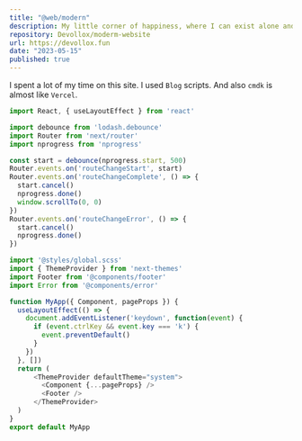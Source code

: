 ```yaml
---
title: "@web/modern"
description: My little corner of happiness, where I can exist alone and look into distant space.
repository: Devollox/moderm-website
url: https://devollox.fun
date: "2023-05-15"
published: true
---
```


I spent a lot of my time on this site. I used `Blog` scripts. And also `cmdk` is almost like `Vercel`.

```js
import React, { useLayoutEffect } from 'react'

import debounce from 'lodash.debounce'
import Router from 'next/router'
import nprogress from 'nprogress'

const start = debounce(nprogress.start, 500)
Router.events.on('routeChangeStart', start)
Router.events.on('routeChangeComplete', () => {
  start.cancel()
  nprogress.done()
  window.scrollTo(0, 0)
})
Router.events.on('routeChangeError', () => {
  start.cancel()
  nprogress.done()
})

import '@styles/global.scss'
import { ThemeProvider } from 'next-themes'
import Footer from '@components/footer'
import Error from '@components/error'

function MyApp({ Component, pageProps }) {
  useLayoutEffect(() => {
    document.addEventListener('keydown', function(event) {
      if (event.ctrlKey && event.key === 'k') {
        event.preventDefault()
      }
    })
  }, [])
  return (
      <ThemeProvider defaultTheme="system">
        <Component {...pageProps} />
        <Footer />
      </ThemeProvider>
  )
}
export default MyApp
```
